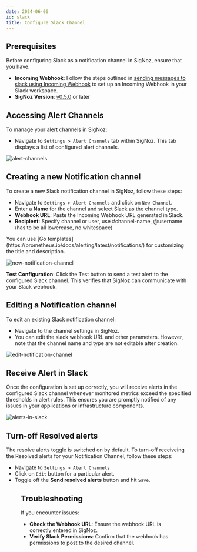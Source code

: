 ```yaml
---
date: 2024-06-06
id: slack
title: Configure Slack Channel
---
```


## Prerequisites
Before configuring Slack as a notification channel in SigNoz, ensure that you have:
- **Incoming Webhook**: Follow the steps outlined in [sending messages to slack using Incoming Webhook](https://api.slack.com/messaging/webhooks) to set up an Incoming Webhook in your Slack workspace.
- **SigNoz Version**: [v0.5.0](https://github.com/SigNoz/signoz/releases/tag/v0.5.0) or later

## Accessing Alert Channels

To manage your alert channels in SigNoz:

- Navigate to `Settings > Alert Channels` tab within SigNoz. This tab displays a list of configured alert channels.

![alert-channels](/img/docs/alert-channels.webp)

## Creating a new Notification channel

To create a new Slack notification channel in SigNoz, follow these steps:

- Navigate to `Settings > Alert Channels` and click on `New Channel`.
- Enter a **Name** for the channel and select Slack as the channel type.
- **Webhook URL**: Paste the Incoming Webhook URL generated in Slack.
- **Recipient**: Specify channel or user, use #channel-name, @username (has to be all lowercase, no whitespace)

<Admonition>
You can use [Go templates](https://prometheus.io/docs/alerting/latest/notifications/) for customizing the title and description.
</Admonition>

![new-notification-channel](/img/docs/new-notification-channel.webp)

**Test Configuration**: 
Click the Test button to send a test alert to the configured Slack channel. This verifies that SigNoz can communicate with your Slack webhook.

## Editing a Notification channel

To edit an existing Slack notification channel:
- Navigate to the channel settings in SigNoz.
- You can edit the slack webhook URL and other parameters. However, note that the channel name and type are not editable after creation.

![edit-notification-channel](/img/docs/edit-notification-channel.webp)


## Receive Alert in Slack

Once the configuration is set up correctly, you will receive alerts in the configured Slack channel whenever monitored metrics exceed the specified thresholds in alert rules. This ensures you are promptly notified of any issues in your applications or infrastructure components.

![alerts-in-slack](/img/docs/alerts-in-slack.webp)

## Turn-off Resolved alerts

The resolve alerts toggle is switched on by default. To turn-off receiveing the Resolved alerts for your Notification Channel, follow these steps:
- Navigate to `Settings > Alert Channels` 
- Click on `Edit` button for a particular alert.
- Toggle off the **Send resolved alerts** button and hit `Save`.

<Figure src="/img/docs/alerts/resolved-alerts.webp" alt="Turn off receiveing resolved alerts notifications." caption="Turn off receiveing resolved alerts notifications." />


## Troubleshooting
If you encounter issues:

- **Check the Webhook URL**: Ensure the webhook URL is correctly entered in SigNoz.
- **Verify Slack Permissions**: Confirm that the webhook has permissions to post to the desired channel.